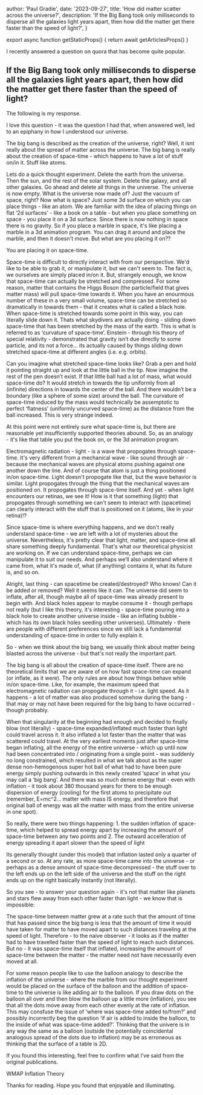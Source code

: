 
  author: 'Paul Gradie',
  date: '2023-09-27',
  title: 'How did matter scatter across the universe?',
  description:
    'If the Big Bang took only milliseconds to disperse all the galaxies light years apart, then how did the matter get there faster than the speed of light?',
}

export async function getStaticProps() {
  return await getArticlesProps()
}

I recently answered a question on quora that has become quite popular.

## If the Big Bang took only milliseconds to disperse all the galaxies light years apart, then how did the matter get there faster than the speed of light?

The following is my response.

I love this question - it was the question I had that, when answered well, led to an epiphany in how I understood our universe.

The big bang is described as the creation of the universe, right? Well, it isnt really about the spread of matter across the universe. The big bang is really about the creation of space-time - which happens to have a lot of stuff on/in it. Stuff like atoms.

Lets do a quick thought experiment. Delete the earth from the universe. Then the sun, and the rest of the solar system. Delete the galaxy, and all other galaxies. Go ahead and delete all things in the universe. The universe is now empty. What is the universe now made of? Just the vacuum of space, right? Now what is space? Just some 3d surface on which you can place things - like an atom. We are familiar with the idea of placing things on flat ‘2d surfaces’ - like a book on a table - but when you place something on space - you place it on a 3d surface. Since there is now nothing in space there is no gravity. So if you place a marble in space, it's like placing a marble in a 3d animation program. You can drag it around and place the marble, and then it doesn't move. But what are you placing it on??

You are placing it on space-time.

Space-time is difficult to directly interact with from our perspective. We'd like to be able to grab it, or manipulate it, but we can't seem to. The fact is, we ourselves are simply placed in/on it. But, strangely enough, we know that space-time can actually be stretched and compressed. For some reason, matter that contains the Higgs Boson (the particle/field that gives matter mass) will pull space-time towards it. When you have an enourmous number of these in a very small volume, space-time can be stretched so dramatically in towards them - that it creates what is called a black hole. When space-time is stretched towards some point in this way, you can literally slide down it. Thats what skydivers are actually doing - sliding down space-time that has been stretched by the mass of the earth. This is what is referred to as ‘curvature of space-time’. Einstein - through his theory of special relativity - demonstrated that gravity isn’t due directly to some particle, and its not a force… its actually caused by things sliding down stretched space-time at different angles (i.e. e.g. orbits).

Can you imagine what stretched space-time looks like? Grab a pen and hold it pointing straight up and look at the little ball in the tip. Now imagine the rest of the pen doesn’t exist. If that little ball had a lot of mass, what would space-time do? It would stretch in towards the tip uniformly from all (infinite) directions in towards the center of the ball. And there wouldn’t be a boundary (like a sphere of some size) around the ball. The curvature of space-time induced by the mass would technically be assemptotic to perfect ‘flatness’ (uniformly uncurved space-time) as the distance from the ball increased. This is very strange indeed.

At this point were not entirely sure what space-time is, but there are reasonable yet insufficiently supported theories abound. So, as an analogy - it's like that table you put the book on, or the 3d animation program.

Electromagnetic radiation - light - is a wave that propogates through space-time. It's very different from a mechanical wave - like sound through air - because the mechanical waves are physical atoms pushing against one another down the line. And of course that atom is just a thing positioned in/on space-time. Light doesn't propogate like that, but the wave behavior is similar. Light propogates through the thing that the mechanical waves are positioned on. It propogates through space-time itself. And yet - when light encounters our retinas, we see it! How is it that something (light) that propogates through something we can't seem to interact with (spacetime) can clearly interact with the stuff that is positioned on it (atoms, like in your retina)!?

Since space-time is where everything happens, and we don't really understand space-time - we are left with a lot of mysteries about the universe. Nevertheless, it's pretty clear that light, matter, and space-time all share something deeply fundamental. That's what our theoretical physicist are working on. If we can understand space-time, perhaps we can manipulate it to suit our needs. And perhaps we’ll also understand where it came from, what it's made of, what (if anything) contains it, what its future is, and so on.

Alright, last thing - can spacetime be created/destroyed? Who knows! Can it be added or removed? Well it seems like it can. The universe did seem to inflate, after all, though maybe all of space-time was already present to begin with. And black holes appear to maybe consume it - though perhaps not really (but I like this theory, it's interesting - space-time pouring into a black hole to create another universe inside - like an inflating bubble - which has its own black holes seeding other universes). Ultimately - there are people with different preferences since we still lack a fundamental understanding of space-time in order to fully explain it.

So - when we think about the big bang, we usually think about matter being blasted across the universe - but that's not really the important part.

The big bang is all about the creation of space-time itself. There are no theoretical limits that we are aware of on how fast space-time can expand (or inflate, as it were). The only rules are about how things behave while in/on space-time. Like, for example, the maximum speed that electromagnetic radiation can propogate through it - i.e. light speed. As it happens - a lot of matter was also produced somehow during the bang - that may or may not have been required for the big bang to have occurred - though probably.

When that singularity at the beginning had enough and decided to finally blow (not literally) - space-time expanded/inflated much faster than light could travel across it. It also inflated a lot faster than the matter that was scattered could travel. At the very earliest moments just after space-time began inflating, all the energy of the entire universe - which up until now had been concentrated into / originating from a single point - was suddenly no long constrained, which resulted in what we talk about as the super dense non-hemogenous super hot ball of what had to have been pure energy simply pushing outwards in this newly created ‘space’ in what you may call a ‘big bang’. And there was so much dense energy that - even with inflation - it took about 380 thousand years for there to be enough dispersion of energy (cooling) for the first atoms to precipitate out (remember, E=mc^2… matter with mass IS energy, and therefore that original ball of energy was all the matter with mass from the entire universe in one spot).

So really, there were two things happening: 1. the sudden inflation of space-time, which helped to spread energy apart by increasing the amount of space-time between any two points and 2. The outward accelleration of energy spreading it apart slower than the speed of light

Its generally thought (under this model) that inflation lasted only a quarter of a second or so. At any rate, as more space-time came into the universe - or perhaps as a dense amount of space-time decompressed - the stuff over to the left ends up on the left side of the universe and the stuff on the right ends up on the right basically instantly (not literally).

So you see - to answer your question again - it's not that matter like planets and stars flew away from each other faster than light - we know that is impossible:

The space-time between matter grew at a rate such that the amount of time that has passed since the big bang is less that the amount of time it would have taken for matter to have moved apart to such distances traveling at the speed of light. Therefore - to the naive observer - it looks as if the matter had to have travelled faster than the speed of light to reach such distances. But no - it was space-time itself that inflated, increasing the amount of space-time between the matter - the matter need not have necessarily even moved at all.

For some reason people like to use the balloon analogy to describe the inflation of the universe - where the marble from our thought experiment would be placed on the surface of the balloon and the addition of space-time to the universe is like adding air to the balloon. If you draw dots on the balloon all over and then blow the balloon up a little more (inflation), you see that all the dots move away from each other evenly at the rate of inflation. This may consfuse the issue of ‘where was space-time added to/from?’ and possibly incorrectly beg the question ‘if air is added to inside the balloon, to the inside of what was space-time added?’. Thinking that the univere is in any way the same as a balloon (outside the potentially coincidental analogous spread of the dots due to inflation) may be as erroneous as thinking that the surface of a table is 2D.

If you found this interesting, feel free to confirm what I’ve said from the original publications.

<BlogLink href="https://wmap.gsfc.nasa.gov/universe/bb_cosmo_infl.html">
  WMAP Inflation Theory
</BlogLink>

Thanks for reading. Hope you found that enjoyable and illuminating.
